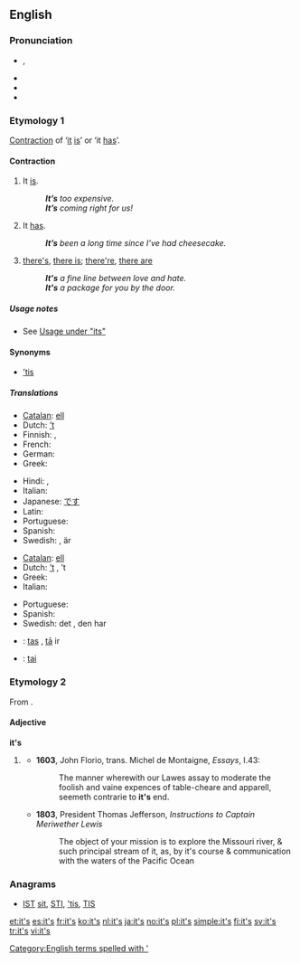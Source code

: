 ==English==

===Pronunciation===
* {{IPA|/ɪts/}}, {{SAMPA|/Its/}}
* {{audio|en-us-it's.ogg|Audio (US)}}
* {{rhymes|ɪts}}
* {{homophones|its}}

===Etymology 1===
[[contraction|Contraction]] of ‘[[it]] [[is]]’ or ‘it [[has]]’.

====Contraction====
{{en-cont}}

# It [[is]].
#: '''''It’s''' too expensive.''
#: '''''It’s''' coming right for us!''
# It [[has]].
#: '''''It’s''' been a long time since I’ve had cheesecake.''
# {{colloquial}}<!--I think AAV/ebonixx--> [[there's]], [[there is]]; [[there're]], [[there are]]
#: '''''It's''' a fine line between love and hate.''
#: '''''It's''' a package for you by the door.''

=====Usage notes=====
* See [[its#Usage notes|Usage under "its"]]

====Synonyms====
* {{sense|it is}} [[’tis]]

=====Translations=====
{{trans-top|it is}}
* [[Catalan]]: [[ell]] {{t|ca|és}}
* Dutch: [[’t]] {{t|nl|is}}
* Finnish: {{t|fi|se on}}, {{t|fi|on}}
* French: {{t-|fr|c'est}}
* German: {{t+|de|es}} {{t+|de|ist}}
* Greek: {{t+|el|είναι|tr=eínai}}
{{trans-mid}}
* Hindi: {{t|hi|यह है|sc=Deva}}, {{t|hi|यह है|tr=yahe hai|sc=Deva}}
* Italian: {{t+|it|è}}
* Japanese: [[desu#Japanese|です]] {{qualifier|desu}}
* Latin: {{t|la|est}}
* Portuguese: {{t+|pt|é}}
* Spanish: {{t-|es|es}}
* Swedish: {{t|sv|det}} {{t|sv|är}}, {{t|sv|den}} är
{{trans-bottom}}

{{trans-top|it has}}
* [[Catalan]]: [[ell]] {{t|ca|té}}
* Dutch: [[’t]] {{t|nl|heeft}}, ’t {{t|nl|is}}
* Greek: {{t|el|έχει|tr=échei}}
* Italian: {{t+|it|ha}}
{{trans-mid}}
* Portuguese: {{t+|pt|tem}}
* Spanish: {{t+|es|ha}}
* Swedish: det {{t|sv|har}}, den har
{{trans-bottom}}

{{checktrans-top}}
* {{ttbc|lv}}: [[tas]] {{t|lv|ir}}, [[tā]] ir
{{trans-mid}}
* {{ttbc|lt}}: [[tai]] {{t|lt|yra}}
{{trans-bottom}}

===Etymology 2===
From {{compound|it|'s}}.

====Adjective====
'''it's'''

# {{context|now|_|nonstandard}} {{alternative form of|its}}
#* '''1603''', John Florio, trans. Michel de Montaigne, ''Essays'', I.43:
#*: The manner wherewith our Lawes assay to moderate the foolish and vaine expences of table-cheare and apparell, seemeth contrarie to '''it's''' end.
#* '''1803''', President Thomas Jefferson, ''Instructions to Captain Meriwether Lewis''
#*: The object of your mission is to explore the Missouri river, & such principal stream of it, as, by it's course & communication with the waters of the Pacific Ocean

===Anagrams===
* [[IST#English|IST]] [[sit#English|sit]], [[STI#English|STI]], [['tis#English|'tis]], [[TIS#English|TIS]]

[[Category:English terms spelled with ']]

[[et:it's]]
[[es:it's]]
[[fr:it's]]
[[ko:it's]]
[[nl:it's]]
[[ja:it's]]
[[no:it's]]
[[pl:it's]]
[[simple:it's]]
[[fi:it's]]
[[sv:it's]]
[[tr:it's]]
[[vi:it's]]